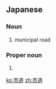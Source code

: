 ==Japanese==
{{ja-kanjitab|市|道}}

===Noun===
{{ja-noun|しどう}}

# municipal road

===Proper noun===
{{ja-pos|proper|いちみち}}

# {{surname|lang=ja|sort=いちみち}}

[[ko:市道]]
[[zh:市道]]